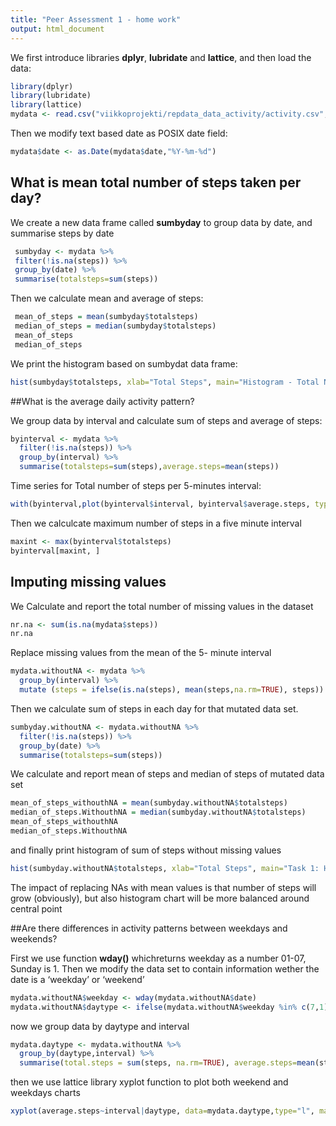 ```yaml
---
title: "Peer Assessment 1 - home work"
output: html_document
---
```


We first introduce libraries **dplyr**, **lubridate** and **lattice**, and then load the data:

```r
library(dplyr)
library(lubridate)
library(lattice)
mydata <- read.csv("viikkoprojekti/repdata_data_activity/activity.csv", na.strings="NA")

```

Then we modify text based date as POSIX date field:

```r
mydata$date <- as.Date(mydata$date,"%Y-%m-%d")

```

## What is mean total number of steps taken per day?

We create a new data frame called **sumbyday** to group data by date, and summarise steps by date
  
```r
 sumbyday <- mydata %>%
 filter(!is.na(steps)) %>%
 group_by(date) %>%
 summarise(totalsteps=sum(steps)) 
```

Then we calculate mean and average of steps:

```r
 mean_of_steps = mean(sumbyday$totalsteps)
 median_of_steps = median(sumbyday$totalsteps)
 mean_of_steps
 median_of_steps
```

We print the histogram based on sumbydat data frame:

```r
hist(sumbyday$totalsteps, xlab="Total Steps", main="Histogram - Total Number of Steps")

```

##What is the average daily activity pattern?

We group data by interval and calculate sum of steps and average of steps:

```r
byinterval <- mydata %>%
  filter(!is.na(steps)) %>%
  group_by(interval) %>%
  summarise(totalsteps=sum(steps),average.steps=mean(steps)) 
```

Time series for Total number of steps per 5-minutes interval:

```r
with(byinterval,plot(byinterval$interval, byinterval$average.steps, type="l",main="Total number of steps per 5-minutes interval", xlab="Interval",ylab="Sum of steps"))

```


Then we calculcate maximum number of steps in a five minute interval


```r

maxint <- max(byinterval$totalsteps)
byinterval[maxint, ]
```


## Imputing missing values

We Calculate and report the total number of missing values in the dataset


```r
nr.na <- sum(is.na(mydata$steps))
nr.na
```

Replace missing values from the mean of the 5- minute interval

```r
mydata.withoutNA <- mydata %>%
  group_by(interval) %>%
  mutate (steps = ifelse(is.na(steps), mean(steps,na.rm=TRUE), steps))

```

Then we calculate sum of steps in each day for that mutated data set.

```r
sumbyday.withoutNA <- mydata.withoutNA %>%
  filter(!is.na(steps)) %>%
  group_by(date) %>%
  summarise(totalsteps=sum(steps))

```

We calculate and report mean of steps and median of steps of mutated data set


```r


mean_of_steps_withouthNA = mean(sumbyday.withoutNA$totalsteps)
median_of_steps.WithouthNA = median(sumbyday.withoutNA$totalsteps)
mean_of_steps_withouthNA
median_of_steps.WithouthNA

```

and finally print histogram of sum of steps without missing values


```r
hist(sumbyday.withoutNA$totalsteps, xlab="Total Steps", main="Task 1: Histogram - Total Number of Steps without missing values")

```

The impact of replacing NAs with mean values is that number of steps will grow (obviously), but also histogram chart will be more balanced around central point

##Are there differences in activity patterns between weekdays and weekends?

First we use function **wday()** whichreturns weekday as a number 01-07, Sunday is 1.
Then we modify the data set to contain information wether the date is a 'weekday' or 'weekend'
```r

mydata.withoutNA$weekday <- wday(mydata.withoutNA$date)  
mydata.withoutNA$daytype <- ifelse(mydata.withoutNA$weekday %in% c(7,1), "weekend", "weekday" )

```

now we group data by daytype and interval


```r
mydata.daytype <- mydata.withoutNA %>%
  group_by(daytype,interval) %>%
  summarise(total.steps = sum(steps, na.rm=TRUE), average.steps=mean(steps,na.rm=TRUE))

```

then we use lattice library xyplot function to plot both weekend and weekdays charts

```r


xyplot(average.steps~interval|daytype, data=mydata.daytype,type="l", main="Average Daily Activity on Weekdays and weeekends", ylab="Number of Steps per", xlab="Time Interval")


```

